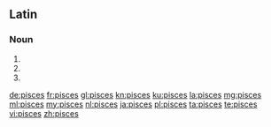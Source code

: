 {{also|Pisces}}
==Latin==

===Noun===
{{la-noun-form|piscēs}}

# {{inflection of|piscis||nom|p|lang=la}}
# {{inflection of|piscis||acc|p|lang=la}}
# {{inflection of|piscis||voc|p|lang=la}}

[[de:pisces]]
[[fr:pisces]]
[[gl:pisces]]
[[kn:pisces]]
[[ku:pisces]]
[[la:pisces]]
[[mg:pisces]]
[[ml:pisces]]
[[my:pisces]]
[[nl:pisces]]
[[ja:pisces]]
[[pl:pisces]]
[[ta:pisces]]
[[te:pisces]]
[[vi:pisces]]
[[zh:pisces]]